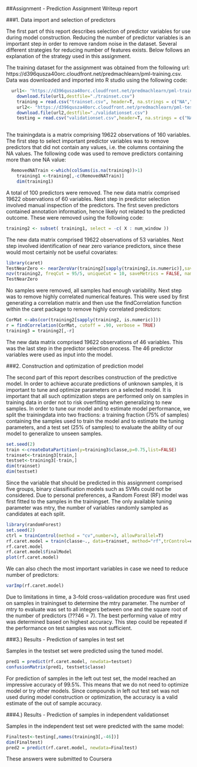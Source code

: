 ##Assignment - Prediction Assignment Writeup report

###1. Data import and selection of predictors

The first part of this report describes selection of predictor variables for use during model construction. Reducing the number of predictor variables is an 
important step in order to remove random noise in the dataset. Several different strategies for reducing number of features exists. Below follows an explanation of 
the strategy used in this assignment.

The training dataset for the assignment was obtained from the following url: https://d396qusza40orc.cloudfront.net/predmachlearn/pml-training.csv. Data was 
downloaded and imported into R studio using the following code:

```r
  url1<- "https://d396qusza40orc.cloudfront.net/predmachlearn/pml-training.csv"
	download.file(url1,destfile="./trainset.csv")
	training = read.csv("trainset.csv", header=T, na.strings = c("NA","", " ","#DIV/0!") )
	url2<- "https://d396qusza40orc.cloudfront.net/predmachlearn/pml-testing.csv "
	download.file(url2,destfile="./validationset.csv")
	testing = read.csv("validationset.csv",header=T, na.strings = c("NA","", " ","#DIV/0!") )
	
```
The trainingdata is a matrix comprising 19622 observations of 160 variables. The first step to select important predictor variables was to remove predictors that did 
not contain any values, i.e. the columns containing the NA values. The following code was used to remove predictors containing more than one NA value: 

```r
  RemovedNATrain <-which(colSums(is.na(training))>1)
	training1 <-training[,-c(RemovedNATrain)]
	dim(training1)
```
A total of 100 predictors were removed. The new data matrix comprised 19622 observations of 60 variables. Next step in predictor selection involved manual inspection of the predictors. The first seven predictors contained annotation information, hence likely not related to the predicted outcome. These were removed using the following code:

```r
training2 <- subset( training1, select = -c( X : num_window ))
```
The new data matrix comprised 19622 observations of 53 variables. Next step involved identification of near zero variance predictors, since these would most 
certainly not be useful covariates:

```r
library(caret)
TestNearZero <- nearZeroVar(training2[sapply(training2,is.numeric)],saveMetrics = TRUE)
nzv(training2, freqCut = 95/5, uniqueCut = 10, saveMetrics = FALSE, names = FALSE)
TestNearZero
```
No samples were removed, all samples had enough variability. Next step was to remove highly correlated numerical features. This were used by first generating a 
correlation matrix and then use the findCorrelation function within the caret package to remove highly correlated predictors:

```r
CorMat <-abs(cor(training2[sapply(training2, is.numeric)]))
r = findCorrelation(CorMat, cutoff = .90, verbose = TRUE)
training3 = training2[,-r]
```
The new data matrix comprised 19622 observations of 46 variables. This was the last step in the predictor selection process. The 46 predictor variables were used as 
input into the model. 

###2. Construction and optimization of prediction model

The second part of this report describes construction of the predictive model. In order to achieve accurate predictions of unknown samples, it is important to tune 
and optimize parameters on a selected model. It is important that all such optimization steps are performed only on samples in training data in order not to risk 
overfitting when generalizing to new samples. In order to tune our model and to estimate model performance, we split the trainingdata into two fractions: a training 
fraction (75% of samples) containing the samples used to train the model and to estimate the tuning parameters, and a test set (25% of samples) to evaluate the 
ability of our model to generalize to unseen samples.

```r
set.seed(2) 
train <-createDataPartition(y=training3$classe,p=0.75,list=FALSE)
trainset<-training3[train,]	
testset<-training3[-train,]
dim(trainset)
dim(testset)
```

Since the variable that should be predicted in this assignment comprised five groups, binary classification models such as SVMs could not be considered. Due to 
personal preferences, a Random Forest (RF) model was first fitted to the samples in the trainingset. The only available tuning parameter was mtry, the number of 
variables randomly sampled as candidates at each split. 
```r
library(randomForest)
set.seed(2)
ctrl = trainControl(method = "cv",number=3, allowParallel=T)
rf.caret.model = train(classe~., data=trainset, method="rf",trControl=ctrl, tuneGrid=expand.grid(.mtry=1:7),verbose=FALSE)
rf.caret.model
rf.caret.model$finalModel
plot(rf.caret.model)
```
We can also chech the most important variables in case we need to reduce number of predictors:

```r
varImp(rf.caret.model)
```
Due to limitations in time, a 3-fold cross-validation procedure was first used on samples in trainingset to determine the mtry parameter. The number of mtry to 
evaluate was set to all integers between one and the square root of the number of predictors (???46 = 7). The best performing value of mtry was determined based on 
highest accuracy. This step could be repeated if the performance on test samples was not sufficient.

###3.) Results - Prediction of samples in test set

Samples in the testset set were predicted using the tuned model.

```r
pred1 = predict(rf.caret.model, newdata=testset)
confusionMatrix(pred1, testset$classe)
```
For prediction of samples in the left out test set, the model reached an impressive accuracy of 99.5%. This means that we do not need to optimize model or try other 
models. Since compounds in left out test set was not used during model construction or optimization, the accuracy is a valid estimate of the out of sample accuracy. 



###4.) Results - Prediction of samples in independent validationset

Samples in the independent test set were predicted with the same model:

```r
Finaltest<-testing[,names(training3[,-46])]
dim(Finaltest)
pred2 = predict(rf.caret.model, newdata=Finaltest)
```
These answers were submitted to Coursera